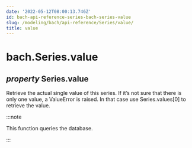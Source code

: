 ```yaml
---
date: '2022-05-12T08:00:13.746Z'
id: bach-api-reference-series-bach-series-value
slug: /modeling/bach/api-reference/Series/value/
title: value
---
```


# bach.Series.value

<div className="property">

## <span className="type-annotation"><em>property </em></span> <span className="additional-name">Series.</span><span className="name">value</span>




<div className="content">

Retrieve the actual single value of this series. If it’s not sure that there is only one value,
a ValueError is raised. In that case use Series.values[0] to retrieve the value.

:::note

This function queries the database.


:::


</div>


</div>
